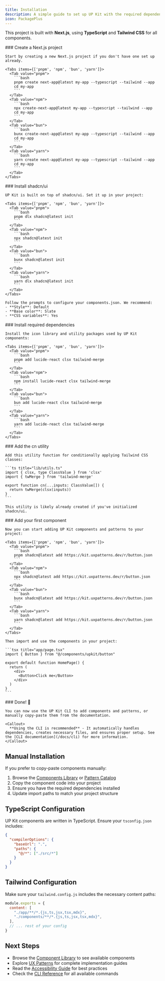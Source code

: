 ```yaml
---
title: Installation
description: A simple guide to set up UP Kit with the required dependencies and structure
icon: PackagePlus
---
```



This project is built with **Next.js**, using **TypeScript** and **Tailwind CSS** for all components.

<Steps>
  <Step>
    ### Create a Next.js project

    Start by creating a new Next.js project if you don't have one set up already.

    <Tabs items={['pnpm', 'npm', 'bun', 'yarn']}>
      <Tab value="pnpm">
        ```bash
        pnpm create next-app@latest my-app --typescript --tailwind --app
        cd my-app
        ```
      </Tab>
      <Tab value="npm">
        ```bash
        npx create-next-app@latest my-app --typescript --tailwind --app
        cd my-app
        ```
      </Tab>
      <Tab value="bun">
        ```bash
        bunx create-next-app@latest my-app --typescript --tailwind --app
        cd my-app
        ```
      </Tab>
      <Tab value="yarn">
        ```bash
        yarn create next-app@latest my-app --typescript --tailwind --app
        cd my-app
        ```
      </Tab>
    </Tabs>
  </Step>

  <Step>
    ### Install shadcn/ui

    UP Kit is built on top of shadcn/ui. Set it up in your project:

    <Tabs items={['pnpm', 'npm', 'bun', 'yarn']}>
      <Tab value="pnpm">
        ```bash
        pnpm dlx shadcn@latest init
        ```
      </Tab>
      <Tab value="npm">
        ```bash
        npx shadcn@latest init
        ```
      </Tab>
      <Tab value="bun">
        ```bash
        bunx shadcn@latest init
        ```
      </Tab>
      <Tab value="yarn">
        ```bash
        yarn dlx shadcn@latest init
        ```
      </Tab>
    </Tabs>

    Follow the prompts to configure your components.json. We recommend:
    - **Style**: Default
    - **Base color**: Slate
    - **CSS variables**: Yes
  </Step>

  <Step>
    ### Install required dependencies

    Install the icon library and utility packages used by UP Kit components:

    <Tabs items={['pnpm', 'npm', 'bun', 'yarn']}>
      <Tab value="pnpm">
        ```bash
        pnpm add lucide-react clsx tailwind-merge
        ```
      </Tab>
      <Tab value="npm">
        ```bash
        npm install lucide-react clsx tailwind-merge
        ```
      </Tab>
      <Tab value="bun">
        ```bash
        bun add lucide-react clsx tailwind-merge
        ```
      </Tab>
      <Tab value="yarn">
        ```bash
        yarn add lucide-react clsx tailwind-merge
        ```
      </Tab>
    </Tabs>
  </Step>

  <Step>
    ### Add the cn utility

    Add this utility function for conditionally applying Tailwind CSS classes:

    ```ts title="lib/utils.ts"
    import { clsx, type ClassValue } from 'clsx'
    import { twMerge } from 'tailwind-merge'

    export function cn(...inputs: ClassValue[]) {
      return twMerge(clsx(inputs))
    }
    ```

    This utility is likely already created if you've initialized shadcn/ui.
  </Step>

  <Step>
    ### Add your first component

    Now you can start adding UP Kit components and patterns to your project:

    <Tabs items={['pnpm', 'npm', 'bun', 'yarn']}>
      <Tab value="pnpm">
        ```bash
        pnpm shadcn@latest add https://kit.uxpatterns.dev/r/button.json
        ```
      </Tab>
      <Tab value="npm">
        ```bash
        npx shadcn@latest add https://kit.uxpatterns.dev/r/button.json
        ```
      </Tab>
      <Tab value="bun">
        ```bash
        bunx shadcn@latest add https://kit.uxpatterns.dev/r/button.json
        ```
      </Tab>
      <Tab value="yarn">
        ```bash
        yarn shadcn@latest add https://kit.uxpatterns.dev/r/button.json
        ```
      </Tab>
    </Tabs>

    Then import and use the components in your project:

    ```tsx title="app/page.tsx"
    import { Button } from "@/components/upkit/button"

    export default function HomePage() {
      return (
        <div>
          <Button>Click me</Button>
        </div>
      )
    }
    ```
  </Step>

  <Step>
    ### Done! 🎉

    You can now use the UP Kit CLI to add components and patterns, or manually copy-paste them from the documentation.

    <Callout>
      **Using the CLI is recommended** - It automatically handles dependencies, creates necessary files, and ensures proper setup. See the [CLI documentation](/docs/cli) for more information.
    </Callout>
  </Step>
</Steps>

## Manual Installation

If you prefer to copy-paste components manually:

1. Browse the [Components Library](/docs/components) or [Pattern Catalog](/docs/patterns)
2. Copy the component code into your project
3. Ensure you have the required dependencies installed
4. Update import paths to match your project structure

## TypeScript Configuration

UP Kit components are written in TypeScript. Ensure your `tsconfig.json` includes:

```json title="tsconfig.json"
{
  "compilerOptions": {
    "baseUrl": ".",
    "paths": {
      "@/*": ["./src/*"]
    }
  }
}
```

## Tailwind Configuration

Make sure your `tailwind.config.js` includes the necessary content paths:

```js title="tailwind.config.js"
module.exports = {
  content: [
    "./app/**/*.{js,ts,jsx,tsx,mdx}",
    "./components/**/*.{js,ts,jsx,tsx,mdx}",
  ],
  // ... rest of your config
}
```

## Next Steps

- Browse the [Component Library](/docs/components) to see available components
- Explore [UX Patterns](/docs/patterns) for complete implementation guides
- Read the [Accessibility Guide](/docs/accessibility) for best practices
- Check the [CLI Reference](/docs/cli) for all available commands
